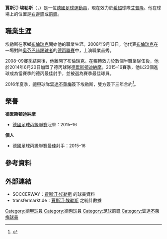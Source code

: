 {{NoteTA|G1=Football
|T=zh-hans:贾斯汀·埃勒斯;zh-hk:積斯汀·伊拿斯;zh-tw:賈斯汀·埃勒斯;
|1=zh-hans:贾斯汀;zh-hk:積斯汀;zh-tw:賈斯汀;
|2=zh-hans:埃勒斯;zh-hk:伊拿斯;zh-tw:埃勒斯;
|3=zh-hans:云达不来梅;zh-hk:雲達不萊梅;zh-tw:文達不來梅;
}}
{{Infobox football biography
|name           = 賈斯汀·埃勒斯<br />''Justin Eilers''
|image          = 
|caption        = 
|fullname       = Justin Eilers
|birth_date     = {{birth date and age|1988|06|13}}
|birth_place    = {{BRD}}[[布倫瑞克|布倫瑞克]]<ref>{{cite web |url=http://www.derwesten.de/sport/fussball/vfl/justin-eilers-und-der-traum-vom-profifussball-id129715.html |title=Justin Eilers und der Traum vom Profifußball |language=de |publisher=www.derwesten.de |accessdate=18 August 2012 |deadurl=yes |archiveurl=https://web.archive.org/web/20151228142524/http://www.derwesten.de/sport/fussball/vfl/justin-eilers-und-der-traum-vom-profifussball-id129715.html |archivedate=2015-12-28 }}</ref>
|death_date     = 
|death_place    = 
|height         = {{height|m=1.84}}
|position       = [[翼鋒|右邊鋒]]、[[前鋒_(足球)|前鋒]]
|currentclub    = [[斯米爾尼阿波羅足球俱樂部|艾普隆]]
|clubnumber     = 7
|youthyears1    =  |youthclubs1 = [[和睦不伦瑞克|布倫瑞克]]
|youthyears2    = {{0|0000}}–2003 |youthclubs2 = Braunschweiger SC
|youthyears3    = 2003–2005 |youthclubs3 = [[和睦不伦瑞克|布倫瑞克]]
|youthyears4    = 2005–2006 |youthclubs4 = Braunschweiger SC
|years1         = 2006–2007 |clubs1 = {{link-de|布倫瑞克自由同好會|FT Braunschweig|FT布倫瑞克}} |caps1 = 29 |goals1 = 17
|years2         = 2007–2009 |clubs2 = [[和睦不伦瑞克|布倫瑞克二隊]] |caps2 = 54 |goals2 = 28
|years3         = 2008–2009 |clubs3 = [[和睦不伦瑞克|布倫瑞克]] |caps3 = 9 |goals3 = 0
|years4         = 2009–2011 |clubs4 = [[波琴體育會|波鴻二隊]] |caps4 = 44 |goals4 = 13
|years5         = 2011–2013 |clubs5 = {{link-de|戈斯拉爾08體育俱樂部|Goslarer SC 08|戈斯拉爾}} |caps5 = 45 |goals5 = 29
|years6         = 2013–2014 |clubs6 = [[沃尔夫斯堡足球俱乐部|沃爾夫斯堡二隊]] |caps6 = 32 |goals6 = 17
|years7         = 2014–2016 |clubs7 = [[德累斯頓迪納摩|德累斯頓迪納摩]] |caps7 = 74 |goals7 = 42
|years8         = 2016–2018 |clubs8 = [[雲達不萊梅|雲達不萊梅]] |caps8 = 0 |goals8 = 0
|years9         = 2017–2018 |clubs9 = [[雲達不萊梅|雲達不萊梅二隊]] |caps9 = 16 |goals9 = 5
|years10         = 2018– |clubs10 = [[斯米爾尼阿波羅足球俱樂部|艾普隆]] |caps10 = 1 |goals10 = 0
|totalcaps      = 
|totalgoals     = 
|nationalyears1 = 
|nationalteam1  = 
|nationalcaps1  = 
|nationalgoals1 = 
|medaltemplates = 
|pcupdate       = 2018年8月25日 (UTC)
}}
'''賈斯汀·埃勒斯'''（{{lang-de|Justin Eilers}}，{{bd|1988年|6月13日}}）是一位[[德國|德國]][[足球|足球]][[運動員|運動員]]，現在效力於[[希超|希超]]球隊[[斯米爾尼阿波羅足球俱樂部|艾普隆]]。他在球場上的位置是[[翼鋒|右邊鋒]]或[[前鋒_(足球)|前鋒]]。

==職業生涯==
埃勒斯在家鄉[[布倫瑞克|布倫瑞克]]開始他的職業生涯。2008年9月13日，他代表[[和睦不伦瑞克|布倫瑞克]]在一場對陣[[奥芬巴赫踢球者足球俱乐部|奥芬巴赫踢球者]]的[[德丙聯賽|德丙聯賽]]中，上演職業首秀。

2008–09賽季結束後，他離開了布倫瑞克。在輾轉效力於數個半職業隊伍後，他於2014年6月20日加盟了德丙球隊[[德累斯頓迪納摩|德累斯頓迪納摩]]。2015–16賽季，他以23個進球成為當賽季的德丙最佳射手，並被選為賽季最佳球員。

2016年夏季，[[德甲|德甲]]球隊[[雲達不萊梅|雲達不萊梅]]簽下埃勒斯，雙方簽下三年合約<ref>{{cite web |url=http://www.bild.de/regional/dresden/dynamo-dresden/justin-eilers-wechselt-zu-werden-bremen-45429226.bild.html |title=Dynamos Top-Stürmer Eilers wechselt zu Werder Bremen |language=de |publisher=Bild |accessdate=2016-04-18 |archive-date=2019-12-22 |archive-url=https://web.archive.org/web/20191222055019/https://www.bild.de/regional/dresden/dynamo-dresden/justin-eilers-wechselt-zu-werden-bremen-45429226.bild.html |dead-url=no }}</ref>。

==榮譽==
'''德累斯頓迪納摩'''
* [[德國足球丙級聯賽|德國足球丙級聯賽]]冠軍：2015–16

'''個人'''
* 德國足球丙級聯賽最佳射手：2015–16

== 參考資料 ==
{{reflist}}

==外部連結==
*SOCCERWAY：[http://int.soccerway.com/players/justin-eilers/61432/ 賈斯汀·埃勒斯] {{Wayback|url=http://int.soccerway.com/players/justin-eilers/61432/ |date=20191213025537 }}的球員資料{{en icon}}
*transfermarkt.de：[http://www.transfermarkt.de/justin-eilers/profil/spieler/50782 賈斯汀·埃勒斯] {{Wayback|url=http://www.transfermarkt.de/justin-eilers/profil/spieler/50782 |date=20201203171341 }}之統計數據{{de icon}}

{{DEFAULTSORT:Eilers, Justin}}
[[Category:德甲球員|Category:德甲球員]]
[[Category:德丙球員|Category:德丙球員]]
[[Category:足球前鋒|Category:足球前鋒]]
[[Category:雲達不萊梅球員|Category:雲達不萊梅球員]]